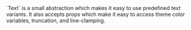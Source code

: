 <Summary>
  `Text` is a small abstraction which makes it easy to use predefined text
  variants. It also accepts props which make it easy to access theme color
  variables, truncation, and line-clamping.
</Summary>
